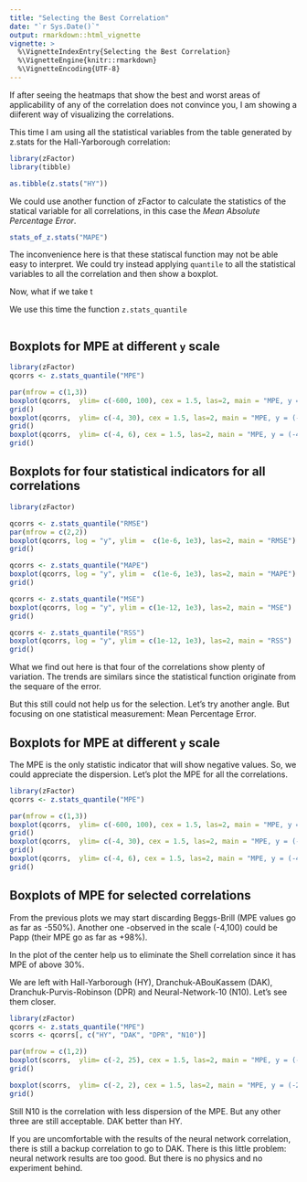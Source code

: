 ```yaml
---
title: "Selecting the Best Correlation"
date: "`r Sys.Date()`"
output: rmarkdown::html_vignette
vignette: >
  %\VignetteIndexEntry{Selecting the Best Correlation}
  %\VignetteEngine{knitr::rmarkdown}
  %\VignetteEncoding{UTF-8}
---
```


If after seeing the heatmaps that show the best and worst areas of applicability of any of the correlation does not convince you, I am showing a diiferent way of visualizing the correlations.

This time I am using all the statistical variables from the table generated by z.stats for the Hall-Yarborough correlation:

```r
library(zFactor)
library(tibble)

as.tibble(z.stats("HY"))
```

We could use another function of zFactor to calculate the statistics of the statical variable for all correlations, in this case the *Mean Absolute Percentage Error*.

```r
stats_of_z.stats("MAPE")
```

The inconvenience here is that these statiscal function may not be able easy to interpret. We could try instead applying `quantile` to all the statistical variables to all the correlation and then show a boxplot. 

Now, what if we take t

We use this time the function `z.stats_quantile`

```r

```


## Boxplots for MPE at different `y` scale

```r
library(zFactor)
qcorrs <- z.stats_quantile("MPE")

par(mfrow = c(1,3))
boxplot(qcorrs,  ylim= c(-600, 100), cex = 1.5, las=2, main = "MPE, y = (-4, 100)")
grid()
boxplot(qcorrs,  ylim= c(-4, 30), cex = 1.5, las=2, main = "MPE, y = (-4, 30)")
grid()
boxplot(qcorrs,  ylim= c(-4, 6), cex = 1.5, las=2, main = "MPE, y = (-4, 6)")
grid()
```

## Boxplots for four statistical indicators for all correlations

```r
library(zFactor)

qcorrs <- z.stats_quantile("RMSE")
par(mfrow = c(2,2))
boxplot(qcorrs, log = "y", ylim =  c(1e-6, 1e3), las=2, main = "RMSE")
grid()

qcorrs <- z.stats_quantile("MAPE")
boxplot(qcorrs, log = "y", ylim =  c(1e-6, 1e3), las=2, main = "MAPE")
grid()

qcorrs <- z.stats_quantile("MSE")
boxplot(qcorrs, log = "y", ylim = c(1e-12, 1e3), las=2, main = "MSE")
grid()

qcorrs <- z.stats_quantile("RSS")
boxplot(qcorrs, log = "y", ylim = c(1e-12, 1e3), las=2, main = "RSS")
grid()
```

What we find out here is that four of the correlations show plenty of variation. The trends are similars since the statistical function originate from the sequare of the error.

But this still could not help us for the selection.
Let's try another angle. But focusing on one statistical measurement: Mean Percentage Error.

## Boxplots for MPE at different `y` scale
The MPE is the only statistic indicator that will show negative values. So, we could appreciate the dispersion. Let's plot the MPE for all the correlations.

```r
library(zFactor)
qcorrs <- z.stats_quantile("MPE")

par(mfrow = c(1,3))
boxplot(qcorrs,  ylim= c(-600, 100), cex = 1.5, las=2, main = "MPE, y = (-4, 100)")
grid()
boxplot(qcorrs,  ylim= c(-4, 30), cex = 1.5, las=2, main = "MPE, y = (-4, 30)")
grid()
boxplot(qcorrs,  ylim= c(-4, 6), cex = 1.5, las=2, main = "MPE, y = (-4, 6)")
grid()
```

## Boxplots of MPE for selected correlations
From the previous plots we may start discarding Beggs-Brill (MPE values go as far as -550%). Another one -observed in the scale (-4,100) could be Papp (their MPE go as far as +98%). 

In the plot of the center help us to eliminate the Shell correlation since it has MPE of above 30%.

We are left with Hall-Yarborough (HY), Dranchuk-ABouKassem (DAK), Dranchuk-Purvis-Robinson (DPR) and Neural-Network-10 (N10). Let's see them closer.

```r
library(zFactor)
qcorrs <- z.stats_quantile("MPE")
scorrs <- qcorrs[, c("HY", "DAK", "DPR", "N10")]

par(mfrow = c(1,2))
boxplot(scorrs,  ylim= c(-2, 25), cex = 1.5, las=2, main = "MPE, y = (-2, 25)")
grid()

boxplot(scorrs,  ylim= c(-2, 2), cex = 1.5, las=2, main = "MPE, y = (-2, 2)")
grid()
```

Still N10 is the correlation with less dispersion of the MPE. But any other three are still acceptable. DAK better than HY. 

If you are uncomfortable with the results of the neural network correlation, there is still a backup correlation to go to DAK. There is this little problem: neural network results are too good. But there is no physics and no experiment behind.
